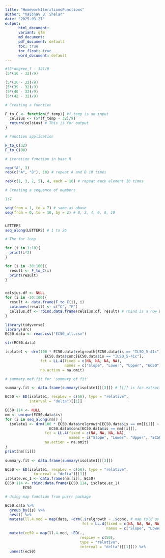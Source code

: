 ```yaml
---
title: "HomeworkIterationsFunctions"
author: "Vaibhav B. Shelar"
date: "2025-03-27"
output: 
      html_document: 
      variant: gfm
      md_document:
      pdf_document: default
      toc: true
      toc_float: true
      word_document: default
---
```


```r
#(5*degree_f - 32)/9
(5*(10 - 32)/9)

(5*(36 - 32)/9)
(5*(39 - 32)/9)
(5*(40 - 32)/9)
(5*(42 - 32)/9)
```
```r
# Creating a function 

F_to_C <- function(f_temp){ #f_temp is an input
  celsius <- (5*(f_temp - 32)/9)
  return(celsius) # This is for output
}
```

```r
# Function application 

F_to_C(32)
F_to_C(80)
```

```r
# iteration function in base R 

rep("A", 3)
rep(c("A", "B"), 10) # repeat A and B 10 times

rep(c(1, 3, 2, 5), 4, each = 10) # repeat each element 10 times
```

```r
# Creating a sequence of numbers

1:7 

seq(from = 1, to = 7) # same as above
seq(from = 0, to = 10, by = 2) # 0, 2, 4, 6, 8, 10


LETTERS
seq_along(LETTERS) # 1 to 26
```

```r
# The for loop

for (i in 1:10){
  print(i*2)
}

for (i in -30:100){
  result <- F_to_C(i)
  print(result)
}


celsius.df <- NULL
for (i in -30:100){
  result <- data.frame(F_to_C(i), i)
  colnames(result) <- c("C", "F")
  celsius.df <- rbind.data.frame(celsius.df, result) # rbind is a row bind function
}
```

```r
library(tidyverse)
library(drc)
EC50.data <- read.csv("EC50_all.csv")

str(EC50.data)

isolate1 <- drm(100 * EC50.data$relgrowth[EC50.data$is == "ILSO_5-41c"] ~ 
                  EC50.data$conc[EC50.data$is == "ILSO_5-41c"], 
                fct = LL.4(fixed = c(NA, NA, NA, NA), 
                           names = c("Slope", "Lower", "Upper", "EC50")), 
                na.action = na.omit)
```

```r
# summary.mef.fit for 'summary of fit'

summary.fit <- data.frame(summary(isolate1)[[3]]) # [[]] is for extracting the third element of the summary(isolate1) function

EC50 <- ED(isolate1, respLev = c(50), type = "relative",
           interval = "delta")[[1]]

EC50.114 <- NULL
nm <- unique(EC50.data$is)
for (i in seq_along(nm)) {
  isolate1 <- drm(100 * EC50.data$relgrowth[EC50.data$is == nm[[i]]] ~ 
                    EC50.data$conc[EC50.data$is == nm[[i]]], 
                  fct = LL.4(fixed = c(NA, NA, NA, NA), 
                             names = c("Slope", "Lower", "Upper", "EC50")), 
                  na.action = na.omit)
}
print(nm[[i]])
  
summary.fit <- data.frame(summary(isolate1)[[3]])

EC50 <- ED(isolate1, respLev = c(50), type = "relative", 
             interval = "delta")[[1]] 
isolate.ec_1 <- data.frame(nm[[i]], EC50)
EC50.114 <- rbind.data.frame(EC50.114, isolate.ec_1)
        EC50
```

```r
# Using map function from purrr package

EC50.data %>%
  group_by(is) %>%
  nest() %>%
  mutate(ll.4.mod = map(data, ~drm(.$relgrowth ~ .$conc, # map told us that it iterate and '.' symbol inherits all the data columns from previous dataset
                                   fct = LL.4(fixed = c(NA, NA, NA, NA), 
                                              names = c("Slope", "Lower", "Upper", "EC50"))))) %>%
  mutate(ec50 = map(ll.4.mod, ~ED(., 
                                  respLev = c(50), 
                                  type = "relative",
                                  interval = "delta")[[1]])) %>%
  unnest(ec50)
```




